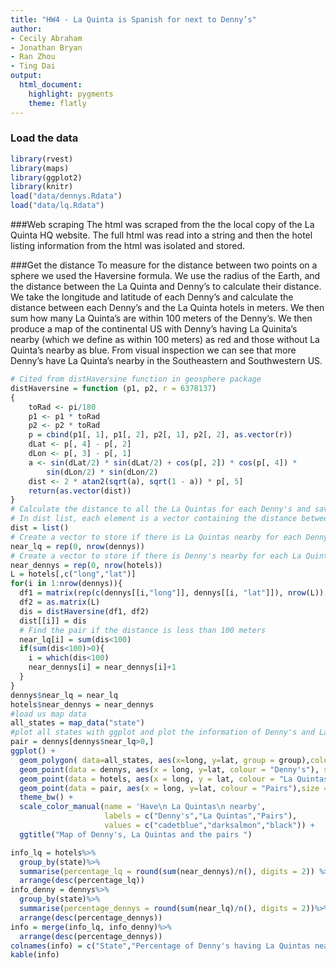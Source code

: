 ```yaml
---
title: "HW4 - La Quinta is Spanish for next to Denny’s"
author:
- Cecily Abraham
- Jonathan Bryan
- Ran Zhou
- Ting Dai
output: 
  html_document: 
    highlight: pygments
    theme: flatly
---
```


### Load the data

```r
library(rvest)
library(maps)
library(ggplot2)
library(knitr)
load("data/dennys.Rdata")
load("data/lq.Rdata")
```


###Web scraping
The html was scraped from the the local copy of the La Quinta HQ website. The full html was read into a string and then the hotel listing information from the html was isolated and stored. 




###Get the distance
To measure for the distance between two points on a sphere we used the Haversine formula. We use the radius of the Earth, and the distance between the La Quinta and Denny's to calculate their distance. We take the longitude and latitude of each Denny's and calculate the distance between each Denny's and the La Quinta hotels in meters. We then sum how many La Quinta's are within 100 meters of the Denny's. We then produce a map of the continental US with Denny's having La Quinita's nearby (which we define as within 100 meters) as red and those without La Quinta's nearby as blue. From visual inspection we can see that more Denny's have La Quinta's nearby in the Southeastern and Southwestern US. 

```r
# Cited from distHaversine function in geosphere package
distHaversine = function (p1, p2, r = 6378137) 
{
    toRad <- pi/180
    p1 <- p1 * toRad
    p2 <- p2 * toRad
    p = cbind(p1[, 1], p1[, 2], p2[, 1], p2[, 2], as.vector(r))
    dLat <- p[, 4] - p[, 2]
    dLon <- p[, 3] - p[, 1]
    a <- sin(dLat/2) * sin(dLat/2) + cos(p[, 2]) * cos(p[, 4]) * 
        sin(dLon/2) * sin(dLon/2)
    dist <- 2 * atan2(sqrt(a), sqrt(1 - a)) * p[, 5]
    return(as.vector(dist))
}
# Calculate the distance to all the La Quintas for each Denny's and save it into dist list
# In dist list, each element is a vector containing the distance between current denny's and all the La Quintas
dist = list()
# Create a vector to store if there is La Quintas nearby for each Denny's and append it to the denny's data frame for ploting
near_lq = rep(0, nrow(dennys))
# Create a vector to store if there is Denny's nearby for each La Quintas and append it to the denny's data frame for ploting
near_dennys = rep(0, nrow(hotels))
L = hotels[,c("long","lat")]
for(i in 1:nrow(dennys)){
  df1 = matrix(rep(c(dennys[[i,"long"]], dennys[[i, "lat"]]), nrow(L)), ncol=2, byrow=T)
  df2 = as.matrix(L)
  dis = distHaversine(df1, df2)
  dist[[i]] = dis
  # Find the pair if the distance is less than 100 meters
  near_lq[i] = sum(dis<100)
  if(sum(dis<100)>0){
    i = which(dis<100)
    near_dennys[i] = near_dennys[i]+1
  }
}
dennys$near_lq = near_lq
hotels$near_dennys = near_dennys
#load us map data
all_states = map_data("state")
#plot all states with ggplot and plot the information of Denny's and La Quintas
pair = dennys[dennys$near_lq>0,]
ggplot() + 
  geom_polygon( data=all_states, aes(x=long, y=lat, group = group),colour="white", fill="khaki1" ) +
  geom_point(data = dennys, aes(x = long, y=lat, colour = "Denny's"), size = 0.2) +
  geom_point(data = hotels, aes(x = long, y = lat, colour = "La Quintas"), size = 0.2) +
  geom_point(data = pair, aes(x = long, y=lat, colour = "Pairs"),size = 0.8) +
  theme_bw() +
  scale_color_manual(name = 'Have\n La Quintas\n nearby',
                     labels = c("Denny's","La Quintas","Pairs"),
                     values = c("cadetblue","darksalmon","black")) +
  ggtitle("Map of Denny's, La Quintas and the pairs ") 

info_lq = hotels%>%
  group_by(state)%>%
  summarise(percentage_lq = round(sum(near_dennys)/n(), digits = 2)) %>%
  arrange(desc(percentage_lq))
info_denny = dennys%>%
  group_by(state)%>%
  summarise(percentage_dennys = round(sum(near_lq)/n(), digits = 2))%>%
  arrange(desc(percentage_dennys))
info = merge(info_lq, info_denny)%>%
  arrange(desc(percentage_dennys))
colnames(info) = c("State","Percentage of Denny's having La Quintas nearby","Percentage of La Quintas having Denny's nearby")
kable(info)
```


